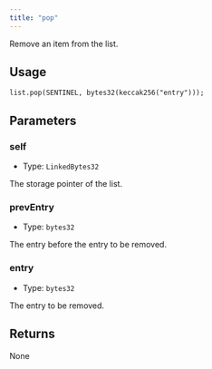```yaml
---
title: "pop"
---
```



Remove an item from the list.

## Usage

```solidity
list.pop(SENTINEL, bytes32(keccak256("entry")));
```

## Parameters

### self

- Type: `LinkedBytes32`

The storage pointer of the list.

### prevEntry

- Type: `bytes32`

The entry before the entry to be removed.

### entry

- Type: `bytes32`

The entry to be removed.

## Returns

None
